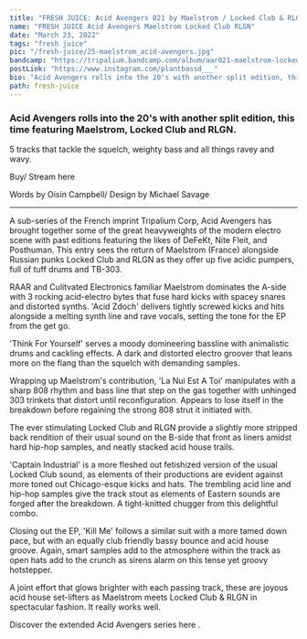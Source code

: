 ---
title: "FRESH JUICE: Acid Avengers 021 by Maelstrom / Locked Club & RLGN"
name: "FRESH JUICE Acid Avengers Maelstrom Locked Club RLGN"
date: "March 23, 2022"
tags: "fresh juice"
pic: "/fresh-juice/25-maelstrom_acid-avengers.jpg"
bandcamp: "https://tripalium.bandcamp.com/album/aar021-maelstrom-locked-club-rlgn-acid-avengers-021"
postLink: "https://www.instagram.com/plantbassd___"
bio: "Acid Avengers rolls into the 20's with another split edition, this time featuring Maelstrom, Locked Club and RLGN"
path: fresh-juice
---

### Acid Avengers rolls into the 20's with another split edition, this time featuring Maelstrom, Locked Club and RLGN.

5 tracks that tackle the squelch, weighty bass and all things ravey and wavy.

Buy/ Stream here <HoverLink url="tripalium.bandcamp.com/album/aar021-maelstrom-locked-club-rlgn-acid-avengers-021" inline external />

<Picture src="/fresh-juice/25-acid-avengers.jpg" alt="Acid Avengers album art" size={1200} />

<p className="smallText">Words by Oisín Campbell/ Design by Michael Savage</p>

<hr />

A sub-series of the French imprint Tripalium Corp, Acid Avengers has brought together some of the great heavyweights of the modern electro scene with past editions featuring the likes of DeFeKt, Nite Fleit, and Posthuman. This entry sees the return of Maelstrom (France) alongside Russian punks Locked Club and RLGN as they offer up five acidic pumpers, full of tuff drums and TB-303.

RAAR and Culitvated Electronics familiar Maelstrom dominates the A-side with 3 rocking acid-electro bytes that fuse hard kicks with spacey snares and distorted synths. 'Acid Zdoch' delivers tightly screwed kicks and hits alongside a melting synth line and rave vocals, setting the tone for the EP from the get go.

'Think For Yourself' serves a moody domineering bassline with animalistic drums and cackling effects. A dark and distorted electro groover that leans more on the flang than the squelch with demanding samples.

<Picture src="/fresh-juice/25-maelstrom.jpg" alt="Maelstrom cover pic" size={1200} />

Wrapping up Maelstrom's contribution, 'La Nui Est A Toi' manipulates with a sharp 808 rhythm and bass line that step on the gas together with unhinged 303 trinkets that distort until reconfiguration. Appears to lose itself in the breakdown before regaining the strong 808 strut it initiated with.

The ever stimulating Locked Club and RLGN provide a slightly more stripped back rendition of their usual sound on the B-side that front as liners amidst hard hip-hop samples, and neatly stacked acid house trails.

'Captain Industrial' is a more fleshed out fetishized version of the usual Locked Club sound, as elements of their productions are evident against more toned out Chicago-esque kicks and hats. The trembling acid line and hip-hop samples give the track stout as elements of Eastern sounds are forged after the breakdown. A tight-knitted chugger from this delightful combo.

<Picture src="/fresh-juice/25-locked-club.jpg" alt="Locked club cover pic" size={1200} />

Closing out the EP, 'Kill Me' follows a similar suit with a more tamed down pace, but with an equally club friendly bassy bounce and acid house groove. Again, smart samples add to the atmosphere within the track as open hats add to the crunch as sirens alarm on this tense yet groovy hotstepper.

A joint effort that glows brighter with each passing track, these are joyous acid house set-lifters as Maelstrom meets Locked Club & RLGN in spectacular fashion. It really works well.

Discover the extended Acid Avengers series here <HoverLink url="tripalium.bandcamp.com/music" inline external />.
